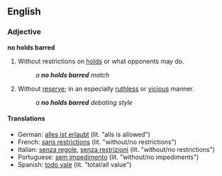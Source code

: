 ==English==

===Adjective===
'''no holds barred'''

# {{wrestling}} Without restrictions on [[hold]]s or what opponents may do.
#: ''a '''no holds barred''' match''
# {{idiom}} Without [[reserve]]; in an especially [[ruthless]] or [[vicious]] manner.
#: ''a '''no holds barred''' debating style''

====Translations====

*German: [[alles ist erlaubt]] (lit. "alls is allowed")
*French: [[sans restrictions]] (lit. "without/no restrictions")
*Italian: [[senza regole]], [[senza restrizioni]] (lit. "without/no restrictions")
*Portuguese: [[sem impedimento]]  (lit. "without/no impediments")
*Spanish: [[todo vale]] (lit. "total/all value")